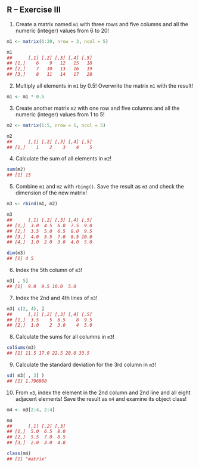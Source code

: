 ::: {#main .site-main role="main"}
::: entry-header
# R -- Exercise III {#r-exercise-iii .entry-title}
:::

::: entry-content
1) Create a matrix named `m1` with three rows and five columns and all the numeric (integer) values from 6 to 20!

``` r
m1 <- matrix(6:20, nrow = 3, ncol = 5)

m1
##      [,1] [,2] [,3] [,4] [,5]
## [1,]    6    9   12   15   18
## [2,]    7   10   13   16   19
## [3,]    8   11   14   17   20
```

2) Multiply all elements in `m1` by 0.5! Overwrite the matrix `m1` with the result!

``` r
m1 <- m1 * 0.5
```

3) Create another matrix `m2` with one row and five columns and all the numeric (integer) values from 1 to 5!

``` r
m2 <- matrix(1:5, nrow = 1, ncol = 5)

m2
##      [,1] [,2] [,3] [,4] [,5]
## [1,]    1    2    3    4    5
```

4) Calculate the sum of all elements in `m2`!

``` r
sum(m2)
## [1] 15
```

5) Combine `m1` and `m2` with `rbing()`. Save the result as `m3` and check the dimension of the new matrix!

``` r
m3 <- rbind(m1, m2)

m3
##      [,1] [,2] [,3] [,4] [,5]
## [1,]  3.0  4.5  6.0  7.5  9.0
## [2,]  3.5  5.0  6.5  8.0  9.5
## [3,]  4.0  5.5  7.0  8.5 10.0
## [4,]  1.0  2.0  3.0  4.0  5.0

dim(m3)
## [1] 4 5
```

6) Index the 5th column of `m3`!

``` r
m3[ , 5]
## [1]  9.0  9.5 10.0  5.0
```

7) Index the 2nd and 4th lines of `m3`!

``` r
m3[ c(2, 4), ]
##      [,1] [,2] [,3] [,4] [,5]
## [1,]  3.5    5  6.5    8  9.5
## [2,]  1.0    2  3.0    4  5.0
```

8) Calculate the sums for all columns in `m3`!

``` r
colSums(m3)
## [1] 11.5 17.0 22.5 28.0 33.5
```

9) Calculate the standard deviation for the 3rd column in `m3`!

``` r
sd( m3[ , 3] )
## [1] 1.796988
```

10) From `m3`, index the element in the 2nd column and 2nd line and all eight adjacent elements! Save the result as `m4` and examine its object class!

``` r
m4 <- m3[2:4, 2:4]

m4
##      [,1] [,2] [,3]
## [1,]  5.0  6.5  8.0
## [2,]  5.5  7.0  8.5
## [3,]  2.0  3.0  4.0

class(m4)
## [1] "matrix"
```
:::
:::

